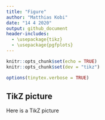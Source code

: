 ```yaml
---
title: "Figure"
author: "Matthias Kobi"
date: "14 4 2020"
output: github_document
header-includes: 
  - \usepackage{tikz}
  - \usepackage{pgfplots}
---
```


```r
knitr::opts_chunk$set(echo = TRUE)
knitr::opts_chunk$set(dev = "tikz")
```

```r
options(tinytex.verbose = TRUE)
```

## TikZ picture

Here is a TikZ picture


